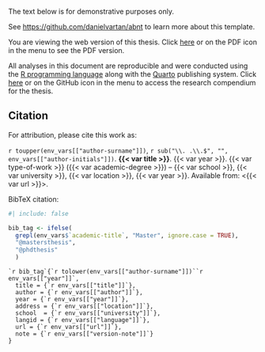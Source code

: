 ::: {.callout-important}
The text below is for demonstrative purposes only.

See <https://github.com/danielvartan/abnt> to learn more about this template.
:::

You are viewing the web version of this thesis. Click [here](index.pdf) or on the PDF icon in the menu to see the PDF version.

All analyses in this document are reproducible and were conducted using the [R programming language](https://www.r-project.org/) along with the [Quarto](https://quarto.org/) publishing system. Click [here](https://github.com/danielvartan/abnt) or on the GitHub icon in the menu to access the research compendium for the thesis.

## Citation

For attribution, please cite this work as:

`r toupper(env_vars[["author-surname"]])`, `r sub("\\. .\\.$", "", env_vars[["author-initials"]])`. __{{< var title >}}__. {{< var year >}}. {{< var type-of-work >}} ({{< var academic-degree >}}) -- {{< var school >}}, {{< var university >}}, {{< var location >}}, {{< var year >}}. Available from: <{{< var url >}}>.

BibTeX citation:

```r
#| include: false

bib_tag <- ifelse(
  grepl(env_vars$`academic-title`, "Master", ignore.case = TRUE), 
  "@mastersthesis", 
  "@phdthesis"
  )
```

```
`r bib_tag`{`r tolower(env_vars[["author-surname"]])``r env_vars[["year"]]`,
  title = {`r env_vars[["title"]]`},
  author = {`r env_vars[["author"]]`},
  year = {`r env_vars[["year"]]`},
  address = {`r env_vars[["location"]]`},
  school  = {`r env_vars[["university"]]`},
  langid = {`r env_vars[["language"]]`},
  url = {`r env_vars[["url"]]`},
  note = {`r env_vars[["version-note"]]`}
}
```
